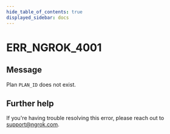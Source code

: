 ```yaml
---
hide_table_of_contents: true
displayed_sidebar: docs
---
```



# ERR_NGROK_4001

## Message

Plan `PLAN_ID` does not exist.

<ErrorDetails error="err_ngrok_4001" />

## Further help

If you're having trouble resolving this error, please reach out to [support@ngrok.com](mailto:support@ngrok.com?subject=Help%20with%20ERR_NGROK_4001).
